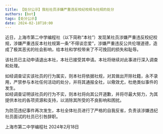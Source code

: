 ```yaml
---
title: 【处分公示】我社社员涉嫌严重违反校纪校规与社规的处分
authors: [bot]
tags: [处分公示]
date: 2024-02-18T10:00
---
```


近日，上海市第二中学编程社（以下简称“本社”）发现某社员涉嫌严重违反校纪校规，涉嫌严重违反本社社规第一条“不得谈恋爱”，涉嫌严重违反公共伦理道德，造成了极其恶劣的社会影响，给本社和学校带来了不可挽回的损失和耻辱。

该社员已主动申请退出本社，本社已接受其申请。本社将继续对此事进行深入调查和处理。

如经调查证实该社员的行为属实，则本社将依据社规，对其做出开除社籍，永不录用，严禁参与本社任何活动的处分，并将其通报全社，以儆效尤，杜绝类似事件的发生。  
如经调查证明该社员的行为不实，则本社将向其公开道歉，并将尽最大努力，为其提供本社的各项资源和支持，以消除其所受的不良影响和困扰。

为防范违纪事件再次发生，本社全体社员进行了严格的自我反省，负责该涉嫌违纪社员面试的社员已引咎辞职。

上海市第二中学编程社 2024年2月18日
